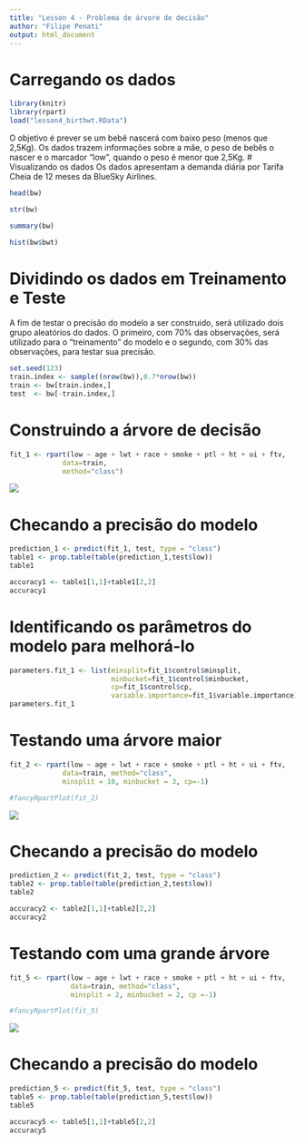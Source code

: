 ```yaml
---
title: "Lesson 4 - Problema de árvore de decisão"
author: "Filipe Penati"
output: html_document
---
```

# Carregando os dados
```r
library(knitr)
library(rpart)
load("lesson4_birthwt.RData")
```
O objetivo é prever se um bebê nascerá com baixo peso (menos que 2,5Kg). 
Os dados trazem informações sobre a mãe, o peso de bebês o nascer e o marcador "low", quando o peso é menor que 2,5Kg.
# Visualizando os dados
Os dados apresentam a demanda diária por Tarifa Cheia de 12 meses da BlueSky Airlines.
````r
head(bw)
````
````r
str(bw)
````
````r
summary(bw)
````
````r
hist(bw$bwt)
````

# Dividindo os dados em Treinamento e Teste
A fim de testar o precisão do modelo a ser construido, será utilizado dois grupo aleatórios do dados. O primeiro, com 70% das observações, será utilizado para o "treinamento" do modelo e o segundo, com 30% das observações, para testar sua precisão.

```r
set.seed(123)
train.index <- sample((nrow(bw)),0.7*nrow(bw))
train <- bw[train.index,]
test  <- bw[-train.index,]
```

# Construindo a árvore de decisão
```r
fit_1 <- rpart(low ~ age + lwt + race + smoke + ptl + ht + ui + ftv,
             data=train,
             method="class")
```
![](images/lesson4_fit1.png)

# Checando a precisão do modelo
```r
prediction_1 <- predict(fit_1, test, type = "class")
table1 <- prop.table(table(prediction_1,test$low))
table1
```
```r
accuracy1 <- table1[1,1]+table1[2,2]
accuracy1
```

# Identificando os parâmetros do modelo para melhorá-lo
```r
parameters.fit_1 <- list(minsplit=fit_1$control$minsplit, 
                         minbucket=fit_1$control$minbucket, 
                         cp=fit_1$control$cp,
                         variable.importance=fit_1$variable.importance)
parameters.fit_1
```

# Testando uma árvore maior
```r
fit_2 <- rpart(low ~ age + lwt + race + smoke + ptl + ht + ui + ftv,
             data=train, method="class",
             minsplit = 10, minbucket = 3, cp=-1)

#fancyRpartPlot(fit_2)
```
![](images/lesson4_fit2.png)

# Checando a precisão do modelo
```r
prediction_2 <- predict(fit_2, test, type = "class")
table2 <- prop.table(table(prediction_2,test$low))
table2
```
```r
accuracy2 <- table2[1,1]+table2[2,2]
accuracy2
```

# Testando com uma grande árvore
```r
fit_5 <- rpart(low ~ age + lwt + race + smoke + ptl + ht + ui + ftv,
               data=train, method="class",
               minsplit = 2, minbucket = 2, cp =-1)

#fancyRpartPlot(fit_5)
```
![](images/lesson4_fit5.png)

# Checando a precisão do modelo
```r
prediction_5 <- predict(fit_5, test, type = "class")
table5 <- prop.table(table(prediction_5,test$low))
table5
```
```r
accuracy5 <- table5[1,1]+table5[2,2]
accuracy5
```

